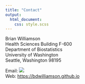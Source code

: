 ```yaml
---
title: "Contact"
output: 
  html_document:
    css: style.scss
---
```


Brian Williamson  
Health Sciences Building F-600  
Department of Biostatistics  
University of Washington  
Seattle, Washington 98195  

Email: ![](./images/email.png)  
Web: [https://bdwilliamson.github.io](https://bdwilliamson.github.io)